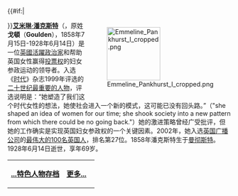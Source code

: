 {{#if:{{{image}}}|<div style="float:right;margin-left:0.2em">[[Image:Emmeline_Pankhurst_I_cropped.png|120px]]
</div>}}'''[[艾米琳·潘克斯特|艾米琳·潘克斯特]]'''（{{lang-en|'''Emmeline Pankhurst'''}}，原姓'''戈頓'''（'''Goulden'''），1858年7月15日-1928年6月14日）是一位[[英國人|英國]][[激進主義|活躍政治家]]和帮助英国女性赢得[[投票权|投票权]]的妇女参政运动的领导者。入选《[[时代_(杂志)|时代]]》杂志1999年评选的[[时代100人：本世纪最重要的人物|二十世纪最重要的人物]]，评选说明是：“她塑造了我们这个时代女性的想法，她使社会进入一个新的模式，这可能已没有回头路。”（"she shaped an idea of women for our time; she shook society into a new pattern from which there could be no going back."）她的激进策略曾经广受批评，但她的工作确实是实现英国妇女参政权的一个关键因素。2002年，她入选[[英国广播公司|英国广播公司]]的[[最伟大的100名英国人|最伟大的100名英国人]]，排名第27位。1858年潘克斯特生于[[曼彻斯特|曼彻斯特]]。1928年6月14日逝世，享年69岁。

{| class="noprint" width="100%"  border="0" style="padding: 0; margin: 0; background-color:transparent"
|-
|<div style="text-align:left;">'''[[Portal:社会/Featured_biography|...特色人物存档]]'''</div>||
 <div style="text-align:right;margin-right:10px;margin-bottom:4px;">
'''[[艾米琳·潘克斯特|更多...]]'''
 </div >
|}<noinclude>